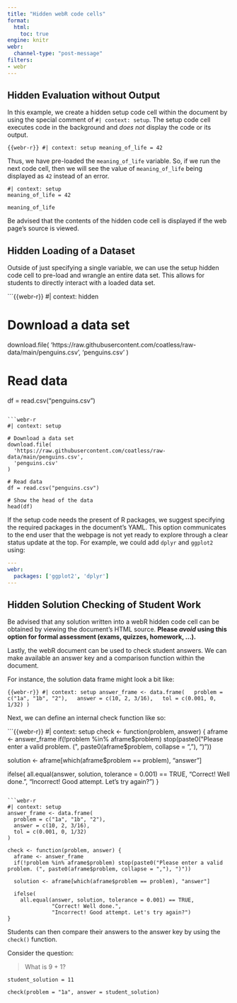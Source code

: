 ```yaml
---
title: "Hidden webR code cells"
format: 
  html:
    toc: true
engine: knitr
webr:
  channel-type: "post-message"
filters:
- webr
---
```


## Hidden Evaluation without Output

In this example, we create a hidden setup code cell within the document by using the special comment of `#| context: setup`. The setup code cell executes code in the background and _does not_ display the code or its output.

```{{webr-r}}
#| context: setup
meaning_of_life = 42
```

Thus, we have pre-loaded the `meaning_of_life` variable. So, if we run the next code cell, then we will see the value of `meaning_of_life` being displayed as `42` instead of an error.

```webr-r
#| context: setup
meaning_of_life = 42
```


```webr-r
meaning_of_life
```

::: {.callout-caution}
Be advised that the contents of the hidden code cell is displayed if the web page's source is viewed.
:::

## Hidden Loading of a Dataset

Outside of just specifying a single variable, we can use the setup hidden code cell to pre-load and wrangle an entire data set. This allows for students to directly interact with a loaded data set.

```{{webr-r}}
#| context: hidden

# Download a data set
download.file(
  'https://raw.githubusercontent.com/coatless/raw-data/main/penguins.csv',
  'penguins.csv'
)

# Read data
df = read.csv("penguins.csv")
```

```webr-r
#| context: setup

# Download a data set
download.file(
  'https://raw.githubusercontent.com/coatless/raw-data/main/penguins.csv',
  'penguins.csv'
)

# Read data
df = read.csv("penguins.csv")
```

```webr-r
# Show the head of the data
head(df)
```

::: {.callout-note}
If the setup code needs the present of R packages, we suggest specifying the required packages in the document's YAML. This option communicates to the end user that the webpage is not yet ready to explore through a clear status update at the top. For example, we could add `dplyr` and `ggplot2` using:

```yaml
---
webr:
  packages: ['ggplot2', 'dplyr']
---
```
:::

## Hidden Solution Checking of Student Work

:::{.callout-warning}
Be advised that any solution written into a webR hidden code cell can be obtained by viewing the document's HTML source. **Please _avoid_ using this option for formal assessment (exams, quizzes, homework, ...).**
:::

Lastly, the webR document can be used to check student answers. We can make available an answer key and a comparison function within the document.

For instance, the solution data frame might look a bit like:

```{{webr-r}}
#| context: setup
answer_frame <- data.frame(
  problem = c("1a", "1b", "2"),
  answer = c(10, 2, 3/16),
  tol = c(0.001, 0, 1/32)
)
```

Next, we can define an internal check function like so:

```{{webr-r}}
#| context: setup
check <- function(problem, answer) {
  aframe <- answer_frame
  if(!problem %in% aframe$problem) stop(paste0("Please enter a valid problem. (", paste0(aframe$problem, collapse = ","), ")"))

  solution <- aframe[which(aframe$problem == problem), "answer"]

  ifelse(
    all.equal(answer, solution, tolerance = 0.001) == TRUE,
              "Correct! Well done.",
              "Incorrect! Good attempt. Let's try again?")
}
```

```webr-r
#| context: setup
answer_frame <- data.frame(
  problem = c("1a", "1b", "2"),
  answer = c(10, 2, 3/16),
  tol = c(0.001, 0, 1/32)
)

check <- function(problem, answer) {
  aframe <- answer_frame
  if(!problem %in% aframe$problem) stop(paste0("Please enter a valid problem. (", paste0(aframe$problem, collapse = ","), ")"))

  solution <- aframe[which(aframe$problem == problem), "answer"]

  ifelse(
    all.equal(answer, solution, tolerance = 0.001) == TRUE,
              "Correct! Well done.",
              "Incorrect! Good attempt. Let's try again?")
}
```

Students can then compare their answers to the answer key by using the `check()` function.

Consider the question: 

> What is 9 + 1? 

```webr-r
student_solution = 11

check(problem = "1a", answer = student_solution)
```